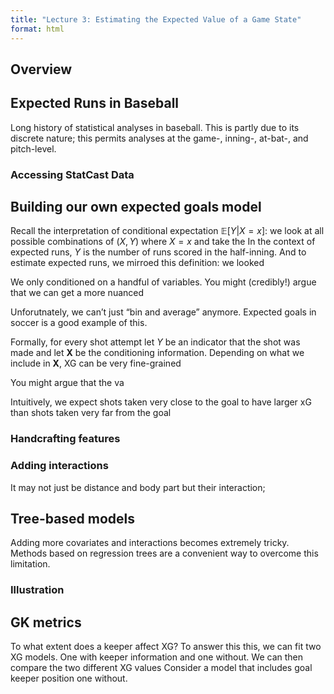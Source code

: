 ```yaml
---
title: "Lecture 3: Estimating the Expected Value of a Game State"
format: html
---
```



## Overview


## Expected Runs in Baseball

Long history of statistical analyses in baseball.
This is partly due to its discrete nature; this permits analyses at the game-, inning-, at-bat-, and pitch-level.

### Accessing StatCast Data

## 

## Building our own expected goals model


Recall the interpretation of conditional expectation $\mathbb{E}[Y \vert X = x]$: we look at all possible combinations of $(X,Y)$ where $X = x$ and take the
In the context of expected runs, $Y$ is the number of runs scored in the half-inning.
And to estimate expected runs, we mirroed this definition: we looked

We only conditioned on a handful of variables.
You might (credibly!) argue that we can get a more nuanced 

Unforutnately, we can't just "bin and average" anymore.
Expected goals in soccer is a good example of this.

<!--
  Exercise: re-compute run expectancy based on the combination of outs, baserunners, and count. 
  What is the value of a called strike? 
-->

Formally, for every shot attempt let $Y$ be an indicator that the shot was made and let $\mathbf{X}$ be the conditioning information.
Depending on what we include in $\mathbf{X}$, XG can be very fine-grained

You might argue that the va


Intuitively, we expect shots taken very close to the goal to have larger xG than shots taken very far from the goal

### Handcrafting features


### Adding interactions
It may not just be distance and body part but their interaction; 

## Tree-based models

Adding more covariates and interactions becomes extremely tricky.
Methods based on regression trees are a convenient way to overcome this limitation.

### Illustration


## GK metrics

To what extent does a keeper affect XG?
To answer this this, we can fit two XG models. One with keeper information and one without.
We can then compare the two different XG values
Consider a model that includes goal keeper position one without.

<!--
  GK positioning: if we move the GK, then we implicitly change some of the features; visualize 
-->